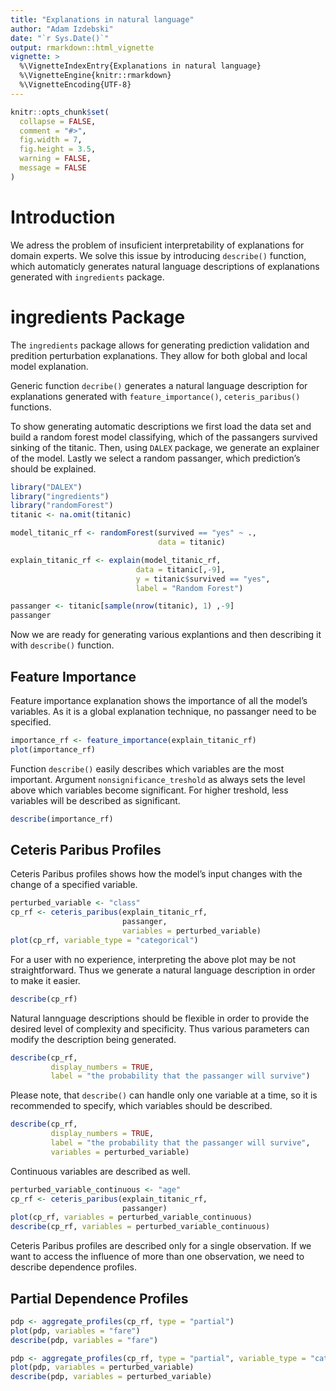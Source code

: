 ```yaml
---
title: "Explanations in natural language"
author: "Adam Izdebski"
date: "`r Sys.Date()`"
output: rmarkdown::html_vignette
vignette: >
  %\VignetteIndexEntry{Explanations in natural language}
  %\VignetteEngine{knitr::rmarkdown}
  %\VignetteEncoding{UTF-8}
---
```


```r
knitr::opts_chunk$set(
  collapse = FALSE,
  comment = "#>",
  fig.width = 7,
  fig.height = 3.5,
  warning = FALSE,
  message = FALSE
)
```


# Introduction

We adress the problem of insuficient interpretability of explanations for domain experts. We solve this issue by introducing `describe()` function, which automaticly generates natural language descriptions of explanations generated with `ingredients` package.

# ingredients Package

The `ingredients` package allows for generating prediction validation and predition perturbation explanations. They allow for both global and local model explanation.

Generic function `decribe()` generates a natural language description for explanations generated with `feature_importance()`, `ceteris_paribus()` functions.

To show generating automatic descriptions we first load the data set and build a random forest model classifying, which of the passangers survived sinking of the titanic. Then, using `DALEX` package, we generate an explainer of the model. Lastly we select a random passanger, which prediction's should be explained.

```r
library("DALEX")
library("ingredients")
library("randomForest")
titanic <- na.omit(titanic)

model_titanic_rf <- randomForest(survived == "yes" ~ .,
                                 data = titanic)

explain_titanic_rf <- explain(model_titanic_rf,
                            data = titanic[,-9],
                            y = titanic$survived == "yes",
                            label = "Random Forest")

passanger <- titanic[sample(nrow(titanic), 1) ,-9]
passanger
```

Now we are ready for generating various explantions and then describing it with `describe()` function.

## Feature Importance

Feature importance explanation shows the importance of all the model's variables. As it is a global explanation technique, no passanger need to be specified.

```r
importance_rf <- feature_importance(explain_titanic_rf)
plot(importance_rf)
```

Function `describe()` easily describes which variables are the most important.
Argument `nonsignificance_treshold` as always sets the level above which variables become significant. For higher treshold, less variables will be described as significant.  

```r
describe(importance_rf)
```

## Ceteris Paribus Profiles

Ceteris Paribus profiles shows how the model's input changes with the change of a specified variable.

```r
perturbed_variable <- "class"
cp_rf <- ceteris_paribus(explain_titanic_rf,
                         passanger,
                         variables = perturbed_variable)
plot(cp_rf, variable_type = "categorical")
```

For a user with no experience, interpreting the above plot may be not straightforward. Thus we generate a natural language description in order to make it easier.

```r
describe(cp_rf)
```

Natural lannguage descriptions should be flexible in order to provide the desired level of complexity and specificity. Thus various parameters can modify the description being generated.

```r
describe(cp_rf,
         display_numbers = TRUE,
         label = "the probability that the passanger will survive")
```

Please note, that `describe()` can handle only one variable at a time, so it is recommended to specify, which variables should be described.

```r
describe(cp_rf,
         display_numbers = TRUE,
         label = "the probability that the passanger will survive",
         variables = perturbed_variable)
```

Continuous variables are described as well.

```r
perturbed_variable_continuous <- "age"
cp_rf <- ceteris_paribus(explain_titanic_rf,
                         passanger)
plot(cp_rf, variables = perturbed_variable_continuous)
describe(cp_rf, variables = perturbed_variable_continuous)
```

Ceteris Paribus profiles are described only for a single observation. If we want to access the influence of more than one observation, we need to describe dependence profiles.

## Partial Dependence Profiles

```r
pdp <- aggregate_profiles(cp_rf, type = "partial")
plot(pdp, variables = "fare")
describe(pdp, variables = "fare")
```

```r
pdp <- aggregate_profiles(cp_rf, type = "partial", variable_type = "categorical")
plot(pdp, variables = perturbed_variable)
describe(pdp, variables = perturbed_variable)
```
